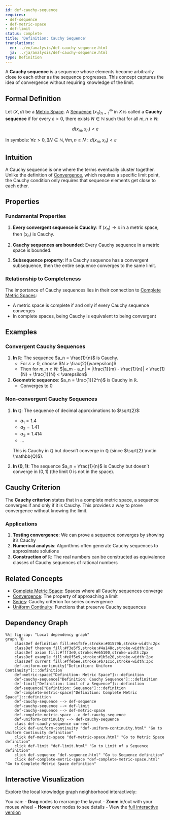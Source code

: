 ```yaml
---
id: def-cauchy-sequence
requires:
- def-sequence
- def-metric-space
- def-limit
status: complete
title: 'Definition: Cauchy Sequence'
translations:
  en: ../en/analysis/def-cauchy-sequence.html
  ja: ../ja/analysis/def-cauchy-sequence.html
type: Definition
---
```


A **Cauchy sequence** is a sequence whose elements become arbitrarily close to each other as the sequence progresses. This concept captures the idea of convergence without requiring knowledge of the limit.

## Formal Definition

Let $(X, d)$ be a [Metric Space](../geometry/def-metric-space.qmd). A [Sequence](def-sequence.qmd) $(x_n)_{n=1}^{\infty}$ in $X$ is called a **Cauchy sequence** if for every $\varepsilon > 0$, there exists $N \in \mathbb{N}$ such that for all $m, n \geq N$:

$$d(x_m, x_n) < \varepsilon$$

In symbols: $\forall \varepsilon > 0, \exists N \in \mathbb{N}, \forall m,n \geq N: d(x_m, x_n) < \varepsilon$

## Intuition

A Cauchy sequence is one where the terms eventually cluster together. Unlike the definition of [Convergence](def-convergence.qmd), which requires a specific limit point, the Cauchy condition only requires that sequence elements get close to each other.

## Properties

### Fundamental Properties

1. **Every convergent sequence is Cauchy**: If $(x_n) \to x$ in a metric space, then $(x_n)$ is Cauchy.

2. **Cauchy sequences are bounded**: Every Cauchy sequence in a metric space is bounded.

3. **Subsequence property**: If a Cauchy sequence has a convergent subsequence, then the entire sequence converges to the same limit.

### Relationship to Completeness

The importance of Cauchy sequences lies in their connection to [Complete Metric Spaces](def-complete-metric-space.qmd):

- A metric space is complete if and only if every Cauchy sequence converges
- In complete spaces, being Cauchy is equivalent to being convergent

## Examples

### Convergent Cauchy Sequences

1. **In $\mathbb{R}$**: The sequence $a_n = \frac{1}{n}$ is Cauchy.
   - For $\varepsilon > 0$, choose $N > \frac{2}{\varepsilon}$
   - Then for $m, n \geq N$: $|a_m - a_n| = |\frac{1}{m} - \frac{1}{n}| < \frac{1}{N} + \frac{1}{N} < \varepsilon$

2. **Geometric sequence**: $a_n = \frac{1}{2^n}$ is Cauchy in $\mathbb{R}$.
   - Converges to 0

### Non-convergent Cauchy Sequences

1. **In $\mathbb{Q}$**: The sequence of decimal approximations to $\sqrt{2}$:
   - $a_1 = 1.4$
   - $a_2 = 1.41$
   - $a_3 = 1.414$
   - ...

   This is Cauchy in $\mathbb{Q}$ but doesn't converge in $\mathbb{Q}$ (since $\sqrt{2} \notin \mathbb{Q}$).

2. **In $(0,1)$**: The sequence $a_n = \frac{1}{n}$ is Cauchy but doesn't converge in $(0,1)$ (the limit 0 is not in the space).

## Cauchy Criterion

The **Cauchy criterion** states that in a complete metric space, a sequence converges if and only if it is Cauchy. This provides a way to prove convergence without knowing the limit.

### Applications

1. **Testing convergence**: We can prove a sequence converges by showing it's Cauchy
2. **Numerical analysis**: Algorithms often generate Cauchy sequences to approximate solutions
3. **Construction of $\mathbb{R}$**: The real numbers can be constructed as equivalence classes of Cauchy sequences of rational numbers

## Related Concepts

- [Complete Metric Space](def-complete-metric-space.qmd): Spaces where all Cauchy sequences converge
- [Convergence](def-convergence.qmd): The property of approaching a limit
- [Series](def-series.qmd): Cauchy criterion for series convergence
- [Uniform Continuity](def-uniform-continuity.qmd): Functions that preserve Cauchy sequences

## Dependency Graph

```mermaid
%%| fig-cap: "Local dependency graph"
graph TD
    classDef definition fill:#e1f5fe,stroke:#01579b,stroke-width:2px
    classDef theorem fill:#f3e5f5,stroke:#4a148c,stroke-width:2px
    classDef axiom fill:#fff3e0,stroke:#e65100,stroke-width:2px
    classDef example fill:#e8f5e9,stroke:#1b5e20,stroke-width:2px
    classDef current fill:#ffebee,stroke:#b71c1c,stroke-width:3px
    def-uniform-continuity["Definition: Uniform Continuity"]:::definition
    def-metric-space["Definition: Metric Space"]:::definition
    def-cauchy-sequence["Definition: Cauchy Sequence"]:::definition
    def-limit["Definition: Limit of a Sequence"]:::definition
    def-sequence["Definition: Sequence"]:::definition
    def-complete-metric-space["Definition: Complete Metric Space"]:::definition
    def-cauchy-sequence --> def-sequence
    def-cauchy-sequence --> def-limit
    def-cauchy-sequence --> def-metric-space
    def-complete-metric-space --> def-cauchy-sequence
    def-uniform-continuity --> def-cauchy-sequence
    class def-cauchy-sequence current
    click def-uniform-continuity "def-uniform-continuity.html" "Go to Uniform Continuity definition"
    click def-metric-space "def-metric-space.html" "Go to Metric Space definition"
    click def-limit "def-limit.html" "Go to Limit of a Sequence definition"
    click def-sequence "def-sequence.html" "Go to Sequence definition"
    click def-complete-metric-space "def-complete-metric-space.html" "Go to Complete Metric Space definition"
```

## Interactive Visualization

Explore the local knowledge graph neighborhood interactively:

::: {.graph-viz data-id="def-cauchy-sequence" data-width="700" data-height="500"}
:::

You can:
- **Drag** nodes to rearrange the layout
- **Zoom** in/out with your mouse wheel
- **Hover** over nodes to see details
- View the [full interactive version](../../output/interactive/def-cauchy-sequence.html){target="_blank"}
